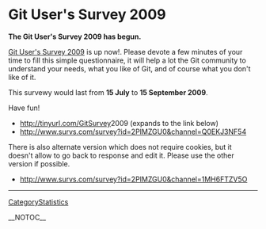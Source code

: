 = Git User's Survey 2009 =

<b>The Git User's Survey 2009 has begun.</b>

[[http://www.survs.com/survey?id=2PIMZGU0&channel=Q0EKJ3NF54|Git User's Survey 2009]] is up now!. Please devote a few minutes of your time to fill this simple questionnaire, it will help a lot the Git community to understand your needs, what you like of Git, and of course what you don't like of it.

This survewy would last
from <b>15 July</b> to <b>15 September 2009</b>.

Have fun!

* http://tinyurl.com/[[GitSurvey]]2009 (expands to the link below)
* http://www.survs.com/survey?id=2PIMZGU0&channel=Q0EKJ3NF54

There is also alternate version which does not require cookies, but it
doesn't allow to go back to response and edit it.  
Please use the other version if possible.

* http://www.survs.com/survey?id=2PIMZGU0&channel=1MH6FTZV5O

----
[[CategoryStatistics]]

__NOTOC__
